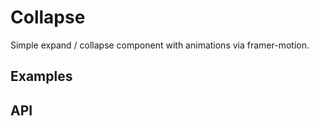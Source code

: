 
<Meta of={CollapseStories} />

# Collapse
Simple expand / collapse component with animations via framer-motion.

## Examples
<ToggleCanvas of={CollapseStories.Simple} storybook="components-layout-collapse--simple" />

## API
<PropsTable name="Collapse" />
